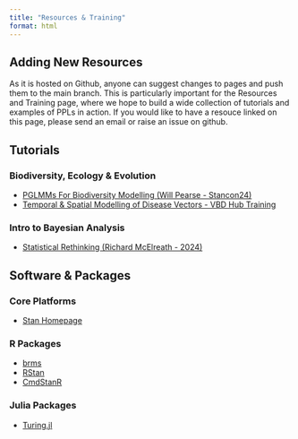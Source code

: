 ```yaml
---
title: "Resources & Training"
format: html
---
```


## Adding New Resources

As it is hosted on Github, anyone can suggest changes to pages and push them to the main branch. This is particularly important for the Resources and Training page, where we hope to build a wide collection of tutorials and examples of PPLs in action. If you would like to have a resouce linked on this page, please send an email or raise an issue on github.

## Tutorials



### Biodiversity, Ecology & Evolution

-   [PGLMMs For Biodiversity Modelling (Will Pearse - Stancon24)](https://github.com/willpearse/stancon-2024-pglmm)
-   [Temporal & Spatial Modelling of Disease Vectors - VBD Hub Training](https://sphere-ppl.org/VBD-Hub-Training/)

### Intro to Bayesian Analysis

-   [Statistical Rethinking (Richard McElreath - 2024)](https://github.com/rmcelreath/stat_rethinking_2024)


## Software & Packages

### Core Platforms

-   [Stan Homepage](https://mc-stan.org/)

### R Packages

-   [brms](https://cran.rstudio.com/web/packages/brms/)
-   [RStan](https://mc-stan.org/rstan/)
-   [CmdStanR](https://mc-stan.org/cmdstanr/)

### Julia Packages

-   [Turing.jl](https://turinglang.org/)
